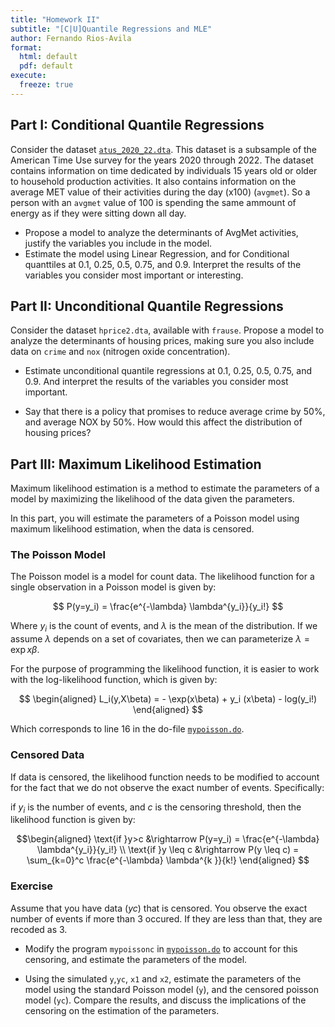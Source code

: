 ```yaml
---
title: "Homework II"
subtitle: "[C|U]Quantile Regressions and MLE"
author: Fernando Rios-Avila
format:
  html: default
  pdf: default  
execute:
  freeze: true 
---
```


## Part I: Conditional Quantile Regressions

Consider the dataset [`atus_2020_22.dta`](atus_2020_22.dta). This dataset is a subsample of the American Time Use survey for the years 2020 through 2022. The dataset contains information on time dedicated by individuals 15 years old or older to household production activities. It also contains information on the average MET value of their activities during the day (x100) (`avgmet`).  So a person with an `avgmet` value of 100 is spending the same ammount of energy as if they were sitting down all day.

- Propose a model to analyze the determinants of AvgMet activities, justify the variables you include in the model.
- Estimate the model using Linear Regression, and for Conditional quanttiles at 0.1, 0.25, 0.5, 0.75, and 0.9. Interpret the results of the variables you consider most important or interesting. 

  
## Part II: Unconditional Quantile Regressions

Consider the dataset `hprice2.dta`, available with `frause`. Propose a model to analyze the determinants of housing prices, making sure you also include data on `crime` and `nox` (nitrogen oxide concentration). 

- Estimate unconditional quantile regressions at 0.1, 0.25, 0.5, 0.75, and 0.9. And interpret the results of the variables you consider most important.

- Say that there is a policy that promises to reduce average crime by 50%, and average NOX by 50%. How would this affect the distribution of housing prices? 

## Part III: Maximum Likelihood Estimation

Maximum likelihood estimation is a method to estimate the parameters of a model by maximizing the likelihood of the data given the parameters. 

In this part, you will estimate the parameters of a Poisson model using maximum likelihood estimation, when the data is censored.

### The Poisson Model

The Poisson model is a model for count data. The likelihood function for a single observation in a Poisson model is given by:

$$
P(y=y_i) = \frac{e^{-\lambda} \lambda^{y_i}}{y_i!}
$$

Where $y_i$ is the count of events, and $\lambda$ is the mean of the distribution. If we assume $\lambda$ depends on a set of covariates, then we can parameterize $\lambda = \exp x\beta$.

For the purpose of programming the likelihood function, it is easier to work with the log-likelihood function, which is given by:

$$
\begin{aligned}
L_i(y,X\beta) = - \exp(x\beta) + y_i (x\beta) - log(y_i!)
\end{aligned}
$$

Which corresponds to line 16 in the do-file [`mypoisson.do`](mypoisson.do).

### Censored Data

If data is censored, the likelihood function needs to be modified to account for the fact that we do not observe the exact number of events. Specifically:

if $y_i$ is the number of events, and $c$ is the censoring threshold, then the likelihood function is given by:

$$\begin{aligned}
\text{if }y>c &\rightarrow P(y=y_i) = \frac{e^{-\lambda} \lambda^{y_i}}{y_i!}  \\
\text{if }y \leq c &\rightarrow P(y \leq c) = \sum_{k=0}^c \frac{e^{-\lambda} \lambda^{k }}{k!}
\end{aligned}
$$

### Exercise

Assume that you have data ($yc$) that is censored. You observe the exact number of events if more than 3 occured. If they are less than that, they are recoded as 3.

- Modify the program `mypoissonc` in [`mypoisson.do`](mypoisson.do) to account for this censoring, and estimate the parameters of the model.

- Using the simulated `y`,`yc`, `x1` and `x2`, estimate the parameters of the model using the standard Poisson model (`y`), and the censored poisson model (`yc`). Compare the results, and discuss the implications of the censoring on the estimation of the parameters.



